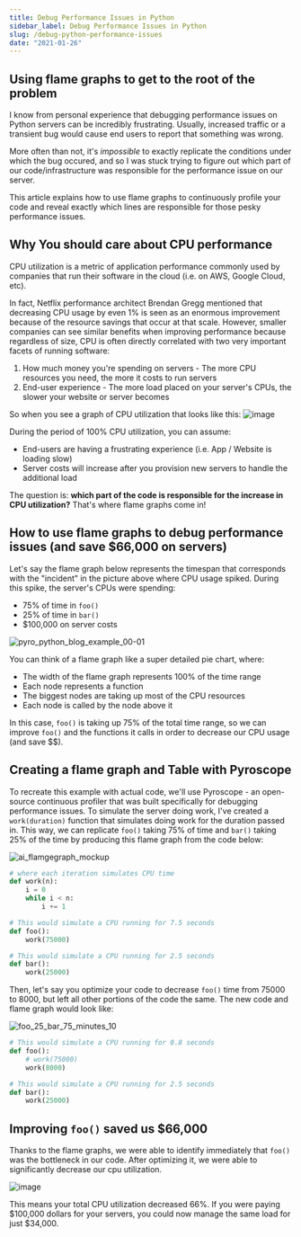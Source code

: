 ```yaml
---
title: Debug Performance Issues in Python
sidebar_label: Debug Performance Issues in Python
slug: /debug-python-performance-issues
date: "2021-01-26"
---
```


## Using flame graphs to get to the root of the problem

I know from personal experience that debugging performance issues on Python servers can be incredibly frustrating. Usually, increased traffic or a transient bug would cause end users to report that something was wrong.

More often than not, it's _impossible_ to exactly replicate the conditions under which the bug occured, and so I was stuck trying to figure out which part of our code/infrastructure was responsible for the performance issue on our server.

This article explains how to use flame graphs to continuously profile your code and reveal exactly which lines are responsible for those pesky performance issues.

## Why You should care about CPU performance
CPU utilization is a metric of application performance commonly used by companies that run their software in the cloud (i.e. on AWS, Google Cloud, etc).

In fact, Netflix performance architect Brendan Gregg mentioned that decreasing CPU usage by even 1% is seen as an enormous improvement because of the resource savings that occur at that scale. However, smaller companies can see similar benefits when improving performance because regardless of size, CPU is often directly correlated with two very important facets of running software:
1. How much money you're spending on servers - The more CPU resources you need, the more it costs to run servers
2. End-user experience - The more load placed on your server's CPUs, the slower your website or server becomes

So when you see a graph of CPU utilization that looks like this:
![image](https://user-images.githubusercontent.com/23323466/105662478-aa40ce80-5e84-11eb-800a-57735c688fc9.png)
<!--truncate-->

During the period of 100% CPU utilization, you can assume:
- End-users are having a frustrating experience (i.e. App / Website is loading slow)
- Server costs will increase after you provision new servers to handle the additional load

The question is: **which part of the code is responsible for the increase in CPU utilization?** That's where flame graphs come in!

## How to use flame graphs to debug performance issues (and save $66,000 on servers)
Let's say the flame graph below represents the timespan that corresponds with the "incident" in the picture above where CPU usage spiked. During this spike, the server's CPUs were spending:
- 75% of time in `foo()`
- 25% of time in `bar()`
- $100,000 on server costs

![pyro_python_blog_example_00-01](https://user-images.githubusercontent.com/23323466/105620812-75197b00-5db5-11eb-92af-33e356d9bb42.png)

You can think of a flame graph like a super detailed pie chart, where:
- The width of the flame graph represents 100% of the time range
- Each node represents a function
- The biggest nodes are taking up most of the CPU resources
- Each node is called by the node above it

In this case, `foo()` is taking up 75% of the total time range, so we can improve `foo()` and the functions it calls in order to decrease our CPU usage (and save $$).

## Creating a flame graph and Table with Pyroscope
To recreate this example with actual code, we'll use Pyroscope - an open-source continuous profiler that was built specifically for debugging performance issues. To simulate the server doing work, I've created a `work(duration)` function that simulates doing work for the duration passed in. This way, we can replicate `foo()` taking 75% of time and `bar()` taking 25% of the time by producing this flame graph from the code below:

![ai_flamgegraph_mockup](https://user-images.githubusercontent.com/23323466/105665338-acf2f200-5e8b-11eb-87b7-d94b7bdda0fc.png)


```python
# where each iteration simulates CPU time
def work(n):
    i = 0
    while i < n:
        i += 1

# This would simulate a CPU running for 7.5 seconds
def foo():
    work(75000)

# This would simulate a CPU running for 2.5 seconds
def bar():
    work(25000)
```
Then, let's say you optimize your code to decrease `foo()` time from 75000 to 8000, but left all other portions of the code the same. The new code and flame graph would look like:

![foo_25_bar_75_minutes_10](https://user-images.githubusercontent.com/23323466/105665392-cd22b100-5e8b-11eb-97cc-4dfcceb44cdc.png)

```python
# This would simulate a CPU running for 0.8 seconds
def foo():
    # work(75000)
    work(8000)

# This would simulate a CPU running for 2.5 seconds
def bar():
    work(25000)
```
## Improving `foo()` saved us $66,000
Thanks to the flame graphs, we were able to identify immediately that `foo()` was the bottleneck in our code. After optimizing it, we were able to significantly decrease our cpu utilization.

![image](https://user-images.githubusercontent.com/23323466/105666001-1a535280-5e8d-11eb-9407-c63955ba86a1.png)


This means your total CPU utilization decreased 66%. If you were paying $100,000 dollars for your servers, you could now manage the same load for just $34,000.


